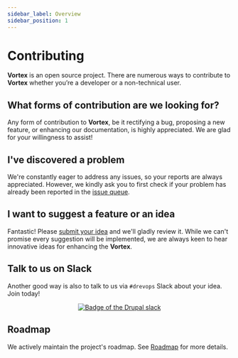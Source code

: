 ```yaml
---
sidebar_label: Overview
sidebar_position: 1
---
```


# Contributing

**Vortex** is an open source project. There are numerous ways to
contribute to **Vortex** whether you’re a developer or a non-technical
user.

## What forms of contribution are we looking for?

Any form of contribution to **Vortex**, be it rectifying a bug, proposing
a new feature, or enhancing our documentation, is highly appreciated. We are
glad for your willingness to assist!

## I've discovered a problem

We're constantly eager to address any issues, so your reports are always
appreciated. However, we kindly ask you to first check if your problem has
already been reported in the [issue queue](https://github.com/drevops/vortex/issues).

## I want to suggest a feature or an idea

Fantastic! Please [submit your idea](https://github.com/drevops/vortex/issues)
and we'll gladly review it. While we can't promise every suggestion will be
implemented, we are always keen to hear innovative ideas for enhancing
the **Vortex**.

## Talk to us on Slack

Another good way is also to talk to us via `#drevops` Slack about your idea.
Join today!
<div align="center">
  <a href="https://drupal.slack.com/archives/CRE86HQTW"><img src="https://img.shields.io/badge/drupal.slack.com-%23DrevOps-blue.svg?logo=slack&style=for-the-badge" alt="Badge of the Drupal slack"/></a>
</div>

## Roadmap

We actively maintain the project's roadmap. See [Roadmap](roadmap.mdx) for more details.
